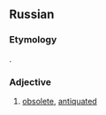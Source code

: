 {{also|уст}}
==Russian==

===Etymology===
{{ru-etym abbrev of|устаре́вший}}.

===Adjective===
{{ru-adj|уст.}}

# [[obsolete]], [[antiquated]]